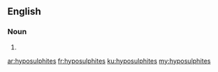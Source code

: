 ==English==

===Noun===
{{head|en}}

# {{plural of|hyposulphite}}

[[ar:hyposulphites]]
[[fr:hyposulphites]]
[[ku:hyposulphites]]
[[my:hyposulphites]]